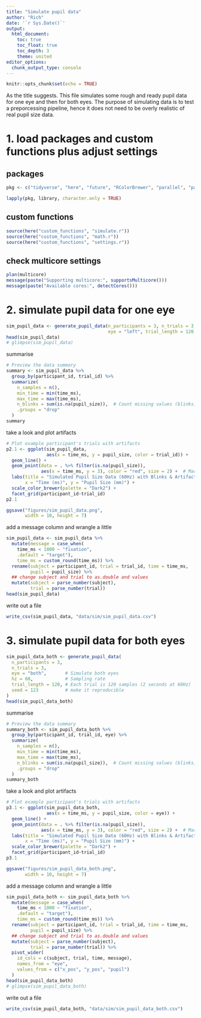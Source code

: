 ```yaml
---
title: "Simulate pupil data"
author: "Rich"
date: '`r Sys.Date()`'
output:
  html_document:
    toc: true
    toc_float: true
    toc_depth: 3
    theme: united
editor_options: 
  chunk_output_type: console
---
```


```r
knitr::opts_chunk$set(echo = TRUE)
```

As the title suggests.
This file simulates some rough and ready pupil data for one eye and then for both eyes.
The purpose of simulating data is to test a preporcessing pipeline, hence it does not need to be overly realistic of real pupil size data.

# 1. load packages and custom functions plus adjust settings #

## packages ##

```r
pkg <- c("tidyverse", "here", "future", "RColorBrewer", "parallel", "patchwork") 

lapply(pkg, library, character.only = TRUE)
```

## custom functions ##

```r
source(here("custom_functions", "simulate.r"))
source(here("custom_functions", "math.r"))
source(here("custom_functions", "settings.r"))
```

## check multicore settings ##

```r
plan(multicore)
message(paste("Supporting multicore:", supportsMulticore()))
message(paste("Available cores:", detectCores()))
```

# 2. simulate pupil data for one eye #

```r
sim_pupil_data <- generate_pupil_data(n_participants = 3, n_trials = 3, hz = 60,
                                      eye = "left", trial_length = 120, seed = 123)
head(sim_pupil_data)
# glimpse(sim_pupil_data)
```

summarise

```r
# Preview the data summary
summary <- sim_pupil_data %>%
  group_by(participant_id, trial_id) %>%
  summarize(
    n_samples = n(),
    min_time = min(time_ms),
    max_time = max(time_ms),
    n_blinks = sum(is.na(pupil_size)),  # Count missing values (blinks)
    .groups = "drop"
  )
summary
```

take a look and plot artifacts

```r
# Plot example participant's trials with artifacts
p2.1 <- ggplot(sim_pupil_data,
               aes(x = time_ms, y = pupil_size, color = trial_id)) +
  geom_line() +
  geom_point(data = . %>% filter(is.na(pupil_size)), 
             aes(x = time_ms, y = 3), color = "red", size = 2) +  # Mark blinks in red
  labs(title = "Simulated Pupil Size Data (60Hz) with Blinks & Artifacts", 
       x = "Time (ms)", y = "Pupil Size (mm)") +
  scale_color_brewer(palette = "Dark2") +
  facet_grid(participant_id~trial_id)
p2.1

ggsave("figures/sim_pupil_data.png",
       width = 10, height = 7)
```

add a message column and wrangle a little

```r
sim_pupil_data <- sim_pupil_data %>% 
  mutate(message = case_when(
    time_ms < 1000 ~ "fixation",
    .default = "target"),
    time_ms = custom_round(time_ms)) %>% 
  rename(subject = participant_id, trial = trial_id, time = time_ms, 
         pupil = pupil_size) %>% 
  ## change subject and trial to as.double and values
  mutate(subject = parse_number(subject),
         trial = parse_number(trial)) 
head(sim_pupil_data)
```

write out a file

```r
write_csv(sim_pupil_data, "data/sim/sim_pupil_data.csv")
```

# 3. simulate pupil data for both eyes #

```r
sim_pupil_data_both <- generate_pupil_data(
  n_participants = 3,
  n_trials = 3, 
  eye = "both",       # Simulate both eyes
  hz = 60,            # Sampling rate
  trial_length = 120, # Each trial is 120 samples (2 seconds at 60Hz)
  seed = 123          # make it reproducible         
)
head(sim_pupil_data_both)
```

summarise

```r
# Preview the data summary
summary_both <- sim_pupil_data_both %>%
  group_by(participant_id, trial_id, eye) %>%
  summarize(
    n_samples = n(),
    min_time = min(time_ms),
    max_time = max(time_ms),
    n_blinks = sum(is.na(pupil_size)),  # Count missing values (blinks)
    .groups = "drop"
  )
summary_both
```

take a look and plot artifacts

```r
# Plot example participant's trials with artifacts
p3.1 <- ggplot(sim_pupil_data_both,
               aes(x = time_ms, y = pupil_size, color = eye)) +
  geom_line() +
  geom_point(data = . %>% filter(is.na(pupil_size)), 
             aes(x = time_ms, y = 3), color = "red", size = 2) +  # Mark blinks in red
  labs(title = "Simulated Pupil Size Data (60Hz) with Blinks & Artifacts", 
       x = "Time (ms)", y = "Pupil Size (mm)") +
  scale_color_brewer(palette = "Dark2") +
  facet_grid(participant_id~trial_id)
p3.1

ggsave("figures/sim_pupil_data_both.png",
       width = 10, height = 7)
```

add a message column and wrangle a little

```r
sim_pupil_data_both <- sim_pupil_data_both %>% 
  mutate(message = case_when(
    time_ms < 1000 ~ "fixation",
    .default = "target"),
    time_ms = custom_round(time_ms)) %>% 
  rename(subject = participant_id, trial = trial_id, time = time_ms, 
         pupil = pupil_size) %>% 
  ## change subject and trial to as.double and values
  mutate(subject = parse_number(subject),
         trial = parse_number(trial)) %>% 
  pivot_wider(
    id_cols = c(subject, trial, time, message),
    names_from = "eye",
    values_from = c("x_pos", "y_pos", "pupil")
  )
head(sim_pupil_data_both)
# glimpse(sim_pupil_data_both)
```

write out a file

```r
write_csv(sim_pupil_data_both, "data/sim/sim_pupil_data_both.csv")
```
